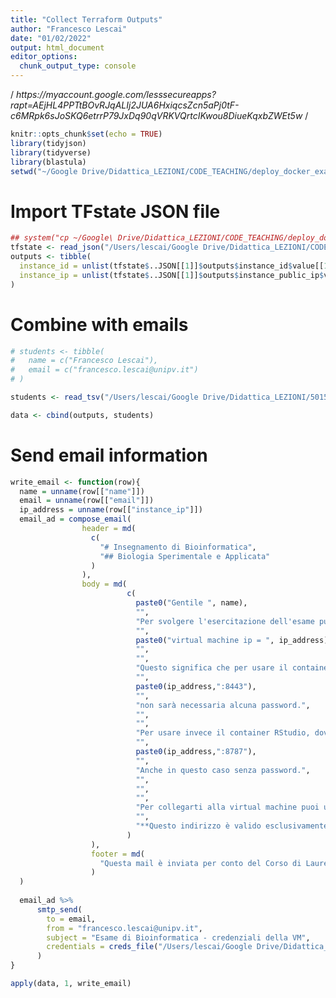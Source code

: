 ```yaml
---
title: "Collect Terraform Outputs"
author: "Francesco Lescai"
date: "01/02/2022"
output: html_document
editor_options: 
  chunk_output_type: console
---
```


/*
https://myaccount.google.com/lesssecureapps?rapt=AEjHL4PPTtBOvRJqALIj2JUA6HxiqcsZcn5aPj0tF-c6MRpk6sJoSKQ6etrrP79JxDq90qVRKVQrtcIKwou8DiueKqxbZWEt5w
*/

```r
knitr::opts_chunk$set(echo = TRUE)
library(tidyjson)
library(tidyverse)
library(blastula)
setwd("~/Google Drive/Didattica_LEZIONI/CODE_TEACHING/deploy_docker_exams/exam_vm_general/")
```


# Import TFstate JSON file

```r
## system("cp ~/Google\ Drive/Didattica_LEZIONI/CODE_TEACHING/deploy_docker_exams/exam_vm_general/terraform.tfstate today_credentials.json")
tfstate <- read_json("/Users/lescai/Google Drive/Didattica_LEZIONI/CODE_TEACHING/deploy_docker_exams/exam_vm_general/today_credentials.json")
outputs <- tibble(
  instance_id = unlist(tfstate$..JSON[[1]]$outputs$instance_id$value[[1]]),
  instance_ip = unlist(tfstate$..JSON[[1]]$outputs$instance_public_ip$value[[1]])
)
```



# Combine with emails


```r
# students <- tibble(
#   name = c("Francesco Lescai"),
#   email = c("francesco.lescai@unipv.it")
# )

students <- read_tsv("/Users/lescai/Google Drive/Didattica_LEZIONI/501554_BIOINFORMATICA_LM-BiologiaSperimentaleApplicata/esame/appello_20220228/studenti_20220228.txt")

data <- cbind(outputs, students)

```



# Send email information


```r

write_email <- function(row){
  name = unname(row[["name"]])
  email = unname(row[["email"]])
  ip_address = unname(row[["instance_ip"]])
  email_ad = compose_email(
                header = md(
                  c(
                    "# Insegnamento di Bioinformatica",
                    "## Biologia Sperimentale e Applicata"
                  )
                ),
                body = md(
                          c(
                            paste0("Gentile ", name),
                            "",
                            "Per svolgere l'esercitazione dell'esame puoi connetterti al seguente indirizzo IP:",
                            "",
                            paste0("virtual machine ip = ", ip_address),
                            "",
                            "",
                            "Questo significa che per usare il container VScode, devi connetterti alla URL:",
                            "",
                            paste0(ip_address,":8443"),
                            "",
                            "non sarà necessaria alcuna password.",
                            "",
                            "",
                            "Per usare invece il container RStudio, dovrai usare la URL:",
                            "",
                            paste0(ip_address,":8787"),
                            "",
                            "Anche in questo caso senza password.",
                            "",
                            "",
                            "",
                            "Per collegarti alla virtual machine puoi usare sia UNIPV-WIFI che eduroam.",
                            "",
                            "**Questo indirizzo è valido esclusivamente oggi e per il tempo assegnato alla parte scritta dell'esame**"
                          )
                  ),
                  footer = md(
                    "Questa mail è inviata per conto del Corso di Laurea Magistrale in Biologia Sperimentale e Applicata"
                  )
  )
  
  email_ad %>%
      smtp_send(
        to = email,
        from = "francesco.lescai@unipv.it",
        subject = "Esame di Bioinformatica - credenziali della VM",
        credentials = creds_file("/Users/lescai/Google Drive/Didattica_LEZIONI/SummerSchool_2021_Virology/smtp_file")
      )
}

```


```r
apply(data, 1, write_email)
```

